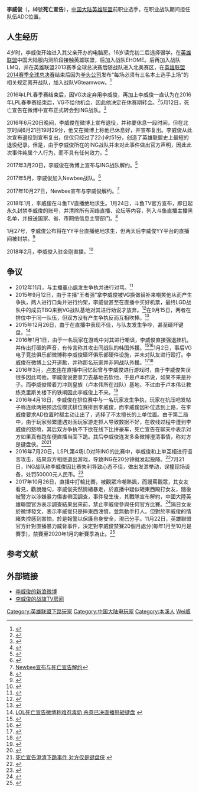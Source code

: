 {{NoteTA
| G1=Games
| 1 = zh-cn:排位赛; zh-tw:積分對戰
| 2 = zh-cn:预选位模式;zh-tw:競技模式
}}
{{Infobox Pro Gaming player
| ID            = 死亡宣告Vasilii
| name          = 李威俊
| name_trans    = 
| image         = 
| caption       = 
| status        = 活躍
| birth_date    = {{Birth date and age|year=1994|month=10|day=27}}
| hometown      = [[辽宁省|辽宁省]][[本溪市|本溪市]]
| nationality   = {{PRC}}
| team          = 
| league        = 
| coach         = 
| games         = [[英雄联盟|英雄联盟]]
| earnings      = 
| championships =
| website       = 
| years1        = 2012年2月-11月
| team1         = [[EHOME|EHOME]]
| years2        = 2012年11月-2013年7月
| team2         = Royal Club Tian Ci
| years3        = 2013年7月-2014年10月
| team3         = {{link-en|LMQ天赐|LMQ (eSports)}}
| years4        = 2014年11月-2016年5月12日
| team4         = [[Vici_Gaming|Vici Gaming]]
| years5        = 2016年5月12日-2017年3月18日
| team5         = [[InG（游戏战队）|InG]]
| years6        = 2017年5月-2017年10月27日
| team6         = Newbee
}}

'''李威俊'''（{{bd|1994年|10月27日}}，綽號'''死亡宣告'''），[[中国大陆|中国大陆]][[英雄联盟|英雄联盟]]前职业选手，在职业战队期间担任队伍ADC位置。

==人生经历==
4岁时，李威俊开始进入其父亲开办的电脑房。16岁读完初二后选择辍学。在[[英雄联盟|英雄联盟]]中国大陆服内测阶段接触英雄联盟，后加入战队EHOME。后再加入战队LMQ，并在英雄联盟2013赛季全球总决赛后随战队进入北美赛区，在[[英雄联盟2014赛季全球总决赛|英雄联盟2014赛季全球总决赛]]结束后因为[[拳头公司|拳头公司]]发布“每场必须有三名本土选手上场”的相关规定离开战队，加入战队VGteamwow。<ref>{{Cite web |url=http://games.qq.com/a/20150703/024011.htm |title=没有潮落潮起哪来彪悍人生 死亡宣告的救赎之路 |access-date=2016-01-03 |archive-date=2019-12-02 |archive-url=https://web.archive.org/web/20191202070548/https://games.qq.com/a/20150703/024011.htm |dead-url=no }}</ref>

2016年LPL春季赛结束后，因VG决定弃用李威俊，再加上李威俊一直认为在2016年LPL春季赛结束后，VG不给他机会，因此他决定在休赛期转会。<ref>{{Cite web |url = http://mt.sohu.com/20160511/n448820370.shtml |title = 死亡宣告疑似已经找到下家 IG战队是最大可能 |date = 2016年5月11日 |publisher = 搜狐 |language = zh-cn |access-date = 2016年6月27日 |archive-date = 2017年3月5日 |archive-url = https://web.archive.org/web/20170305105604/http://mt.sohu.com/20160511/n448820370.shtml |dead-url = no }}</ref>5月12日，死亡宣告在微博中宣布正式转会到ING战队。<ref>{{Cite web |url=http://www.yxbao.com/xw/97889.html |title=《LOL》死亡宣告加入LSPL 正式转会ING战队 |access-date=2016-05-31 |archive-date=2019-08-22 |archive-url=https://web.archive.org/web/20190822033446/http://www.yxbao.com/xw/97889.html |dead-url=no }}</ref>

2016年6月20日晚间，李威俊在微博上宣布退役，并称要休息一段时间，但在北京时间6月21日19时29分，他又在微博上称他已休息好，并宣布复出。李威俊从此次宣布退役到宣布复出，仅仅只经过了22小时51分，创造了英雄联盟史上最短的退役纪录。但是，由于李威俊所在的ING战队并未对此事件做出官方声明，因此此次事件纯属个人行为，而不具有任何效力。<ref>{{Cite web |url = http://dj.sina.com.cn/article/fxtfrrc4139629.shtml |title = 史上最短退役记录 死亡宣告复出或因董小飒嘲讽 |author = 新浪电竞 |date = 2016年6月22日 |publisher = 新浪游戏 |language = zh-cn |access-date = 2016年6月25日 |archive-date = 2019年8月24日 |archive-url = https://web.archive.org/web/20190824110447/http://dj.sina.com.cn/article/fxtfrrc4139629.shtml |dead-url = no }}</ref>

2017年3月20日，李威俊在微博上宣布与ING战队解约。<ref>{{Cite web |url=http://cnews.chinadaily.com.cn/2017-03/18/content_28599506.htm |title=解约！退役？死亡宣告突然这么说... |access-date=2017-03-20 |archive-date=2019-08-22 |archive-url=https://web.archive.org/web/20190822223214/http://cnews.chinadaily.com.cn/2017-03/18/content_28599506.htm |dead-url=no }}</ref>

2017年5月，李威俊加入Newbee战队。<ref>{{Cite web |url=http://games.ifeng.com/a/20170706/44648796_0.shtml |title=专访Newbee.死亡宣告：从不怀疑自己的实力 |access-date=2017-10-21 |archive-date=2019-08-13 |archive-url=https://web.archive.org/web/20190813221156/http://games.ifeng.com/a/20170706/44648796_0.shtml |dead-url=no }}</ref>

2017年10月27日，Newbee宣布与李威俊解约。<ref>[https://www.weibo.com/5963543527/FseihhxVZ Newbee宣布与死亡宣告解约]</ref>

2018年1月，李威俊在斗鱼TV直播绝地求生。1月24日，斗鱼TV官方宣布，即日起永久封禁李威俊的账号，并清除所有网络直播、论坛等内容，列入斗鱼直播主播黑名单，并报送国家、省、市网络信息主管部门。<ref>{{Cite web |url=http://tech.sina.com.cn/roll/2018-01-25/doc-ifyqyqni2299078.shtml |title=斗鱼封杀家暴女友主播“死亡宣告”：永久封禁 |access-date=2018-01-27 |archive-date=2019-07-04 |archive-url=https://web.archive.org/web/20190704235947/http://tech.sina.com.cn/roll/2018-01-25/doc-ifyqyqni2299078.shtml |dead-url=no }}</ref>

1月27号，李威俊公布将在YY平台直播绝地求生，但两天后李威俊YY平台的直播间被封禁。<ref>{{Cite web |url=http://sports.eastday.com/a/180131192454970000000.html |title=离开斗鱼的死亡宣告再次被YY封杀, 上了直播圈黑名单? |access-date=2018-03-06 |archive-date=2019-08-20 |archive-url=https://web.archive.org/web/20190820122705/http://sports.eastday.com/a/180131192454970000000.html |dead-url=no }}</ref>

2018年2月，李威俊入驻金刚直播。<ref>{{Cite web |url=https://www.woyoo.com/news/264140.html |title=死亡宣告内地被禁播后走红金刚TV 网友：要成金刚一哥的节奏！ |access-date=2018-03-06 |archive-url=https://web.archive.org/web/20180306202734/https://www.woyoo.com/news/264140.html |archive-date=2018-03-06 |dead-url=yes }}</ref>

==争议==
*2012年11月，与主播[[董小飒|董小飒]]发生争执并进行对骂。<ref>{{Cite web |url=http://bbs.duowan.com/thread-29417582-1-1.html |title=187职业选手死亡宣告和90000（皇族）分析师董小飒的对喷缘由（有图） |access-date=2016-01-02 |archive-url=https://web.archive.org/web/20160304212419/http://bbs.duowan.com/thread-29417582-1-1.html |archive-date=2016-03-04 |dead-url=yes }}</ref>
*2015年9月12日，由于主播“王者强”拿李威俊被VG换做替补来嘲笑他从而产生争执，两人进行口角并进行约架，李威俊甚至在直播中买好机票，最终LGD战队中的成员TBQ来到VG战队基地对其进行劝说才放弃。<ref>{{Cite web |url=http://games.ifeng.com/lol/detail_2015_09/13/41081903_0.shtml?wratingModule=1_9_7 |title=LOL职业选手约架：“死亡宣告”机票都买好了 |access-date=2016-01-02 |archive-date=2019-08-22 |archive-url=https://web.archive.org/web/20190822220753/http://games.ifeng.com/lol/detail_2015_09/13/41081903_0.shtml?wratingModule=1_9_7 |dead-url=no }}</ref>在9月15日，两者在排位中于同一队伍，但双方没有产生争执反而互相吹捧。<ref>{{Cite web |url=http://www.chinaz.com/game/lol/2015/0915/446925.shtml |title=LOL死亡宣告排位再遇仇家主播，可结果竟然是这样 |access-date=2016-01-02 |archive-url=https://web.archive.org/web/20160617084433/http://www.chinaz.com/game/lol/2015/0915/446925.shtml |archive-date=2016-06-17 |dead-url=yes }}</ref>
*2015年12月26日，由于在直播中表现不佳，与队友发生争吵，甚至砸坏键盘。<ref>[http://www.taihainet.com/news/media/hot/2015-12-26/1621951.html LOL死亡宣告微博称难忍毒奶 杀意已决直播怒砸键盘] {{Wayback|url=http://www.taihainet.com/news/media/hot/2015-12-26/1621951.html |date=20160304094936 }}</ref>
*2016年1月1日，由于一名玩家在游戏中对其进行嘲讽，李威俊直接强退挂机，并传出打砸的声音，有传言称其攻击同战队的韩国外援。<ref>{{Cite web |url=http://www.techweb.com.cn/shoujiyouxi/2016-01-02/2250657.shtml |title=lol 英雄联盟 死亡宣告怒砸基地 职业生涯已到尽头? |access-date=2016-01-02 |archive-date=2019-08-23 |archive-url=https://web.archive.org/web/20190823083257/http://www.techweb.com.cn/shoujiyouxi/2016-01-02/2250657.shtml |dead-url=no }}</ref><ref>{{Cite web |url=http://lol.tgbus.com/news/bgzt/391974.shtml |title=死亡宣告直播打人 VG基地砸电脑与队员打架 |access-date=2016-01-02 |archive-date=2019-08-22 |archive-url=https://web.archive.org/web/20190822220753/http://lol.tgbus.com/news/bgzt/391974.shtml |dead-url=no }}</ref>1月2日，事后VG电子竞技俱乐部微博称李威俊砸坏俱乐部硬件设施，并未对队友进行殴打。李威俊在微博上公开道歉，并称那名玩家并非同战队外援。<ref>{{Cite web |url=http://www.chinaz.com/game/lol/2016/0103/491407.shtml?_t_t_t=0.4185829097405076 |title=LOL死亡宣告道歉：希望能够得到原谅！以后会改 |access-date=2016-01-03 |archive-url=https://web.archive.org/web/20160422112553/http://www.chinaz.com/game/lol/2016/0103/491407.shtml?_t_t_t=0.4185829097405076 |archive-date=2016-04-22 |dead-url=yes }}</ref><ref>{{Cite web |url=http://www.72g.com/news/119047.html |title=VG战队死亡宣告直播砸基地公开道歉 澄清并未打人 |access-date=2016-01-03 |archive-url=https://web.archive.org/web/20160108051225/http://www.72g.com/news/119047.html |archive-date=2016-01-08 |dead-url=yes }}</ref>
*2016年3月，[[卢本伟|卢本伟]]在直播中回忆起曾与李威俊进行游戏时，由于李威俊失误很多因此骂他，李威俊说要拿刀去基地去砍他，于是卢本伟说，如果不来是孙子。而李威俊带着刀冲到皇族（卢本伟所在战队）基地，不过由于卢本伟让教练克里斯关楼下的铁闸因此李威俊上不来。<ref>{{Cite web |url=http://www.86kx.com/plus/view.php?aid=93354 |title=克里斯关下门什么梗 克里斯关下门视频 |access-date=2016-11-03 |archive-url=https://web.archive.org/web/20161104015326/http://www.86kx.com/plus/view.php?aid=93354 |archive-date=2016-11-04 |dead-url=yes }}</ref>
*2016年4月18日，李威俊在排位赛中与一名玩家发生争执，玩家在抗压吧发帖子称连续两把预选位模式排位赛排到李威俊，而李威俊因补位选到上路，在李威俊要求AD位置时都主动让出了，选择了不太擅长的上单位置。由于第二局中，由于玩家频繁遭遇对面玩家游走抓人导致数据不好，在收线过程中遭到李威俊的怒喷，其后双方争执不下欲在线下比拼豪车，死亡宣告在聊天中表示对方如果真有跑车便直播当面下跪。其后李威俊连发多条微博澄清事情，称对方是键盘侠。<ref>{{Cite web |url=http://www.mnw.cn/keji/wangyou/1157296.html |title=LOL死亡宣告约玩家比壕 称对方不过是网络喷子 |access-date=2016-04-20 |archive-date=2019-08-22 |archive-url=https://web.archive.org/web/20190822080848/http://www.mnw.cn/keji/wangyou/1157296.html |dead-url=no }}</ref><ref>[http://games.sina.com.cn/o/z/lol/2016-04-20/fxriqqx3089818.shtml 死亡宣告澄清下跪事件 对方仅是键盘侠] {{webarchive|url=https://web.archive.org/web/20160507191850/http://games.sina.com.cn/o/z/lol/2016-04-20/fxriqqx3089818.shtml |date=2016-05-07 }}</ref>
*2016年7月20日，LSPL第4场LD对阵ING的比赛中，李威俊和上单互相进行语言攻击，结果双方相继退出游戏，导致ING在20分钟就发起投降。<ref>{{Cite web |url=http://www.chinaz.com/game/lol/2016/0721/554736.shtml |title=死亡宣告比赛20投砸键盘 淘宝权无语躺枪 |access-date=2016-07-21 |archive-url=https://web.archive.org/web/20160921020351/http://www.chinaz.com/game/lol/2016/0721/554736.shtml |archive-date=2016-09-21 |dead-url=yes }}</ref>7月21日，ING战队称李威俊因比赛失利导致心态不佳，做出发泄举动，误撞现场设备，处罚50000元人民币。<ref>{{Cite web |url=http://games.qq.com/a/20160721/016729.htm |title=死亡宣告被罚款50000元 可能将继续参加比赛 |access-date=2016-07-21 |archive-date=2019-12-02 |archive-url=https://web.archive.org/web/20191202184418/https://games.qq.com/a/20160721/016729.htm |dead-url=no }}</ref>
*2017年10月26日，直播中打輸比賽，被觀眾冷嘲熱諷，而謾罵觀眾，其女友看見，勸說幾句，李威俊突然情緒暴走，於直播中疑似砸東西毆打女友，隨後被警方以涉嫌暴力傷害帶回調查，事件發生後，其戰隊宣布解約，中國大陸英雄聯盟官方表示調查結果出來前，禁止李威俊參與任何官方比賽。<ref>{{Citation|last=Qq Harry|title=The version with the minute before Vasilli beat his GF|date=2017-10-26|url=https://www.youtube.com/watch?v=06SqXDs3RrE|accessdate=2017-10-29|archive-date=2020-11-23|archive-url=https://web.archive.org/web/20201123070600/https://www.youtube.com/watch?v=06SqXDs3RrE|dead-url=no}}</ref>隔日女友於微博發文，表示李威俊只是摔東西洩憤，並無動手打人。但對於李威俊的情緒失控感到害怕，於是報警以保護自身安全，現已分手。11月22日，英雄聯盟官方針對直播暴力威脅事件，決定對李威俊禁賽20個月處分(每年1月至10月是賽季)，禁賽至2020年1月的新賽季為止。<ref>{{Cite web |url=https://media.weibo.cn/article?id=2309404176865429440481&jumpfrom=weibocom#_0 |title=“Vasilii”李威俊禁赛裁定公告 |access-date=2017-11-26 |archive-date=2017-12-01 |archive-url=https://web.archive.org/web/20171201041425/https://media.weibo.cn/article?id=2309404176865429440481&jumpfrom=weibocom#_0 |dead-url=no }}</ref>

== 参考文献 ==
{{reflist|2}}

==外部链接==
* [http://weibo.com/iamvasilii 李威俊的新浪微博] {{Wayback|url=http://weibo.com/iamvasilii |date=20190731185152 }}
* [http://www.zhanqi.tv/swxg 李威俊的战旗TV房间] {{Wayback|url=http://www.zhanqi.tv/swxg |date=20201130200128 }}

[[Category:英雄联盟下路玩家|Category:英雄联盟下路玩家]]
[[Category:中国大陆电玩家|Category:中国大陆电玩家]]
[[Category:本溪人|Category:本溪人]]
[[Category:李姓|Wei威]]
